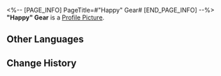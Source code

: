 <%-- [PAGE_INFO]
PageTitle=#"Happy" Gear#
[END_PAGE_INFO] --%>
{{Item Infobox
|id          = 140469
|image       = Item Happy Gear.png
|type        = Mission Item
|invCategory = Missions
|rarity      = 3
|effect      = 
|description = Extract emotions of "happiness" from passersby to fill in the missing aspects for the Dreamweaver's Emo Dial.
}}
'''"Happy" Gear''' is a [[Profile Picture]].

==Other Languages==
{{Other Languages
|en   = "Happy" Gear
|zhs  = 「欢欣」齿轮
|zht  = 「歡欣」齒輪
|ja   = 「喜び」の歯車
|ko   = 「기쁨」 톱니바퀴
|es   = Engranaje de la felicidad
|fr   = Engrenage de « Joie »
|ru   = Шестерня «Восторг»
|th   = ฟันเฟือง "สุขใจ"
|vi   = Bánh Răng Vui Vẻ
|de   = Freude-Zahnrad
|id   = Gir "Kebahagiaan"
|pt   = Engrenagem "Feliz"
}}

==Change History==
{{Change History|2.0}}